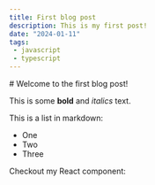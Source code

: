 ```yaml
---
title: First blog post
description: This is my first post!
date: "2024-01-11"
tags:
 - javascript
 - typescript
---
```

<div className="prose dark:prose-invert">
# Welcome to the first blog post!
 
This is some **bold** and _italics_ text.
 
This is a list in markdown:
 
- One
- Two
- Three
 
Checkout my React component:

</div>